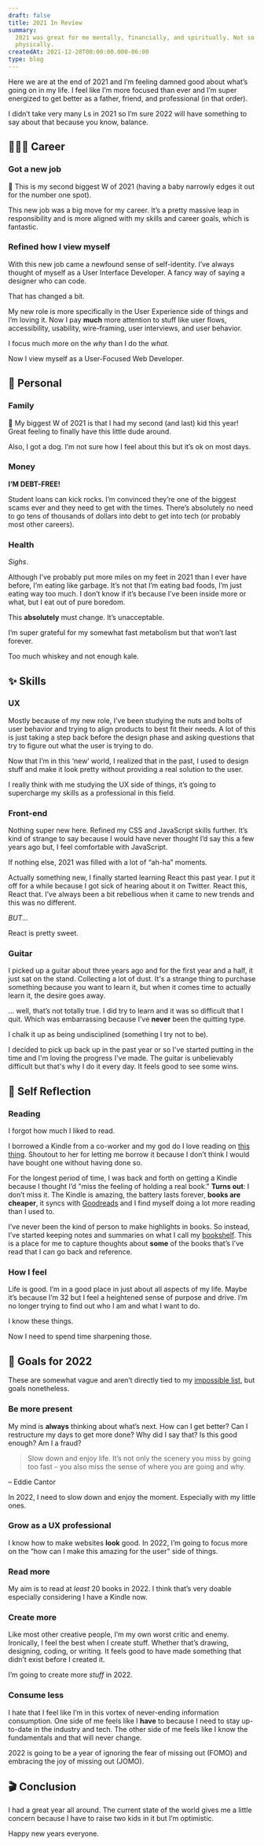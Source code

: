 ```yaml
---
draft: false
title: 2021 In Review
summary:
  2021 was great for me mentally, financially, and spiritually. Not so much
  physically.
createdAt: 2021-12-28T00:00:00.000-06:00
type: blog
---
```


Here we are at the end of 2021 and I’m feeling damned good about what’s going on in my life. I feel like I’m more focused than ever and I’m super energized to get better as a father, friend, and professional (in that order).

<Note>
  I didn’t take very many Ls in 2021 so I’m sure 2022 will have something to say
  about that because you know, balance.
</Note>

## 👨🏾‍💻 Career

### Got a new job

<Note>
  🥈 This is my second biggest W of 2021 (having a baby narrowly edges it out
  for the number one spot).
</Note>

This new job was a big move for my career. It’s a pretty massive leap in responsibility and is more aligned with my skills and career goals, which is fantastic.

### Refined how I view myself

With this new job came a newfound sense of self-identity. I’ve always thought of myself as a User Interface Developer. A fancy way of saying a designer who can code.

That has changed a bit.

My new role is more specifically in the User Experience side of things and I’m loving it. Now I pay **much** more attention to stuff like user flows, accessibility, usability, wire-framing, user interviews, and user behavior.

I focus much more on the _why_ than I do the _what._

Now I view myself as a User-Focused Web Developer.

## 🐜 Personal

### Family

<Note>
  🥇 My biggest W of 2021 is that I had my second (and last) kid this year!
  Great feeling to finally have this little dude around.
</Note>

Also, I got a dog. I’m not sure how I feel about this but it’s ok on most days.

### Money

**I’M DEBT-FREE!**

Student loans can kick rocks. I’m convinced they’re one of the biggest scams ever and they need to get with the times. There’s absolutely no need to go tens of thousands of dollars into debt to get into tech (or probably most other careers).

### Health

_Sighs_.

Although I’ve probably put more miles on my feet in 2021 than I ever have before, I’m eating like garbage. It’s not that I’m eating bad foods, I’m just eating way too much. I don’t know if it’s because I’ve been inside more or what, but I eat out of pure boredom.

This **absolutely** must change. It’s unacceptable.

I’m super grateful for my somewhat fast metabolism but that won’t last forever.

Too much whiskey and not enough kale.

## ✨ Skills

### UX

Mostly because of my new role, I’ve been studying the nuts and bolts of user behavior and trying to align products to best fit their needs. A lot of this is just taking a step back before the design phase and asking questions that try to figure out what the user is trying to do.

Now that I’m in this ‘new’ world, I realized that in the past, I used to design stuff and make it look pretty without providing a real solution to the user.

I really think with me studying the UX side of things, it’s going to supercharge my skills as a professional in this field.

### Front-end

Nothing super new here. Refined my CSS and JavaScript skills further. It’s kind of strange to say because I would have never thought I’d say this a few years ago but, I feel comfortable with JavaScript.

If nothing else, 2021 was filled with a lot of “ah-ha” moments.

Actually something new, I finally started learning React this past year. I put it off for a while because I got sick of hearing about it on Twitter. React this, React that. I’ve always been a bit rebellious when it came to new trends and this was no different.

_BUT..._

React is pretty sweet.

### Guitar

I picked up a guitar about three years ago and for the first year and a half, it just sat on the stand. Collecting a lot of dust. It's a strange thing to purchase something because you want to learn it, but when it comes time to actually learn it, the desire goes away.

... well, that’s not totally true. I did try to learn and it was so difficult that I quit. Which was embarrassing because I’ve **never** been the quitting type.

I chalk it up as being undisciplined (something I try not to be).

I decided to pick up back up in the past year or so I've started putting in the time and I'm loving the progress I've made. The guitar is unbelievably difficult but that's why I do it every day. It feels good to see some wins.

## 🧞 Self Reflection

### Reading

I forgot how much I liked to read.

I borrowed a Kindle from a co-worker and my god do I love reading on [this thing](https://www.amazon.com/Introducing-kindle-paperwhite-Signature-Edition/dp/B08B495319/ref=sr_1_2?crid=39YT32V6M2LKO&keywords=paperwhite&qid=1640958969&sprefix=paperwhite%2Caps%2C235&sr=8-2). Shoutout to her for letting me borrow it because I don’t think I would have bought one without having done so.

For the longest period of time, I was back and forth on getting a Kindle because I thought I’d "miss the feeling of holding a real book." **Turns out**: I don’t miss it. The Kindle is amazing, the battery lasts forever, **books are cheaper**, it syncs with [Goodreads](https://www.goodreads.com/user/show/143010468-traek-wells) and I find myself doing a lot more reading than I used to.

I’ve never been the kind of person to make highlights in books. So instead, I’ve started keeping notes and summaries on what I call my [bookshelf](https://traekwells.com/bookshelf). This is a place for me to capture thoughts about **some** of the books that’s I’ve read that I can go back and reference.

### How I feel

Life is good. I’m in a good place in just about all aspects of my life. Maybe it’s because I’m 32 but I feel a heightened sense of purpose and drive. I’m no longer trying to find out who I am and what I want to do.

I know these things.

Now I need to spend time sharpening those.

## 🎯 Goals for 2022

These are somewhat vague and aren’t directly tied to my [impossible list](https://traekwells.com/journal/impossible-list), but goals nonetheless.

### Be more present

My mind is **always** thinking about what’s next. How can I get better? Can I restructure my days to get more done? Why did I say that? Is this good enough? Am I a fraud?

> Slow down and enjoy life. It’s not only the scenery you miss by going too fast – you also miss the sense of where you are going and why.

– Eddie Cantor

In 2022, I need to slow down and enjoy the moment. Especially with my little ones.

### Grow as a UX professional

I know how to make websites **look** good. In 2022, I’m going to focus more on the “how can I make this amazing for the user" side of things.

### Read more

My aim is to read at _least_ 20 books in 2022. I think that’s very doable especially considering I have a Kindle now.

### Create more

Like most other creative people, I’m my own worst critic and enemy. Ironically, I feel the best when I create stuff. Whether that’s drawing, designing, coding, or writing. It feels good to have made something that didn’t exist before I created it.

I’m going to create more _stuff_ in 2022.

### Consume less

I hate that I feel like I’m in this vortex of never-ending information consumption. One side of me feels like I **have** to because I need to stay up-to-date in the industry and tech. The other side of me feels like I know the fundamentals and that will never change.

2022 is going to be a year of ignoring the fear of missing out (FOMO) and embracing the joy of missing out (JOMO).

## 🎬 Conclusion

I had a great year all around. The current state of the world gives me a little concern because I have to raise two kids in it but I’m optimistic.

Happy new years everyone.
